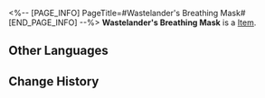 <%-- [PAGE_INFO]
PageTitle=#Wastelander's Breathing Mask#
[END_PAGE_INFO] --%>
{{Item Infobox
|id          = 31121
|image       = Item Wastelander's Breathing Mask.png
|type        = 
|invCategory = Relics
|rarity      = 2
|effect      = 
|description = A breathing mask able to filter sand and radiation out from the air. It seems like it was made from a discarded respirator.
|source1     = [[Cavern of Corrosion: Stargazer Navalia]]
}}
'''Wastelander's Breathing Mask''' is a [[Item]].

==Other Languages==
{{Other Languages
|en   = Wastelander's Breathing Mask
|zhs  = 废土客的呼吸面罩
|zht  = 廢土客的呼吸面罩
|ja   = 廃土客の呼吸マスク
|ko   = 황야인의 호흡 마스크
|es   = Máscara para respirar del habitante del yermo
|fr   = Masque respiratoire du Ferrailleur
|ru   = Дыхательная маска головореза
|th   = Wastelander's Breathing Mask
|vi   = Mặt Nạ Thở Của Kẻ Hoang Dã
|de   = Atemmaske des Ödländers
|id   = Wastelander's Breathing Mask
|pt   = Máscara Respiratória do Andarilho
}}

==Change History==
{{Change History|1.0}}